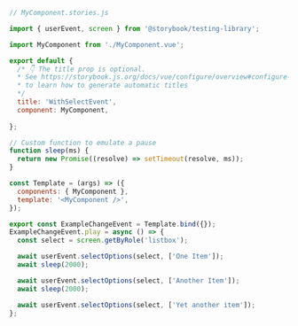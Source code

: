 ```js
// MyComponent.stories.js

import { userEvent, screen } from '@storybook/testing-library';

import MyComponent from './MyComponent.vue';

export default {
  /* 👇 The title prop is optional.
  * See https://storybook.js.org/docs/vue/configure/overview#configure-story-loading
  * to learn how to generate automatic titles
  */
  title: 'WithSelectEvent',
  component: MyComponent,
 
};

// Custom function to emulate a pause
function sleep(ms) {
  return new Promise((resolve) => setTimeout(resolve, ms));
}

const Template = (args) => ({
  components: { MyComponent },
  template: '<MyComponent />',
});

export const ExampleChangeEvent = Template.bind({});
ExampleChangeEvent.play = async () => {
  const select = screen.getByRole('listbox');

  await userEvent.selectOptions(select, ['One Item']);
  await sleep(2000);

  await userEvent.selectOptions(select, ['Another Item']);
  await sleep(2000);

  await userEvent.selectOptions(select, ['Yet another item']);
};
```